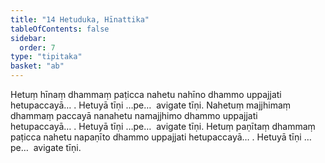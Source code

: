 ```yaml
---
title: "14 Hetuduka, Hīnattika"
tableOfContents: false
sidebar:
  order: 7
type: "tipitaka"
basket: "ab"
---
```



<DynamicBreadcrumb />

<Division number="22">

<Paragraph number="62">
Hetuṃ hīnaṃ dhammaṃ paṭicca nahetu nahīno dhammo uppajjati hetupaccayā… . Hetuyā tīṇi …pe…  avigate tīṇi.
</Paragraph>

<Paragraph number="63">
Nahetuṃ majjhimaṃ dhammaṃ paccayā nanahetu namajjhimo dhammo uppajjati hetupaccayā… . Hetuyā tīṇi …pe…  avigate tīṇi.
</Paragraph>

<Paragraph number="64">
Hetuṃ paṇītaṃ dhammaṃ paṭicca nahetu napaṇīto dhammo uppajjati hetupaccayā… . Hetuyā tīṇi …pe…  avigate tīṇi.
</Paragraph>
</Division>